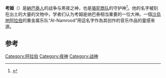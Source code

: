 {{expand|time=2015-03-16T15:51:20+00:00}}
'''考姆'''（{{Lang-ar|القوم}}）是[[納巴泰人|納巴泰人]]的战争与黑夜之神，也是[[商隊|骆驼商队]]的守护神<ref name="Nab pantheon 1">{{cite web|title=NABATAEAN PANTHEON|url=http://nabataea.net/gods.html|date=2013-01-31|accessdate=2018-04-18}}</ref>。他的名字被刻在出土的大量的文物中，学者们认为考姆是纳巴泰相当重要的一位大神。一個[[沙烏地阿拉伯|沙烏地阿拉伯]]的重金属乐队“Al-Namrood”用這名字作為其创作的音乐作品的靈感來源。
{{FULLPAGENAME}}
==参考==
[[Category:阿拉伯|Category:阿拉伯]]
[[Category:夜神|Category:夜神]]
[[Category:战神|Category:战神]]